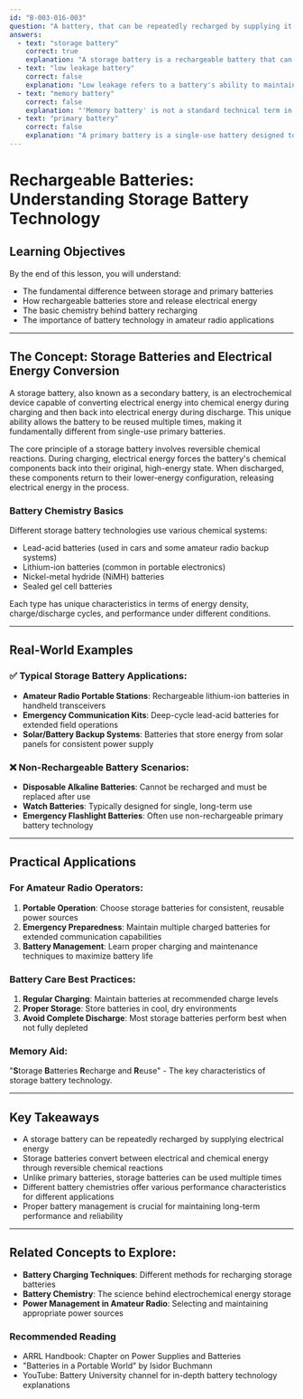 ```yaml
---
id: "B-003-016-003"
question: "A battery, that can be repeatedly recharged by supplying it with electrical energy, is known as a:"
answers:
  - text: "storage battery"
    correct: true
    explanation: "A storage battery is a rechargeable battery that can convert electrical energy back into chemical energy during charging, allowing it to be used multiple times. This type of battery can restore its original chemical composition through the application of an external electrical current, making it fundamentally different from single-use primary batteries. Common examples include lead-acid car batteries, lithium-ion batteries used in electronics, and sealed gel cell batteries used in amateur radio equipment."
  - text: "low leakage battery"
    correct: false
    explanation: "Low leakage refers to a battery's ability to maintain its charge over time without significant self-discharge, which is a characteristic of battery performance, not its rechargeability. This term describes a battery's storage efficiency, but does not indicate whether the battery can be recharged by applying electrical energy."
  - text: "memory battery"
    correct: false
    explanation: "'Memory battery' is not a standard technical term in battery technology. This term might be confused with the 'memory effect' experienced by some older rechargeable battery types like nickel-cadmium (NiCd) batteries, where incomplete discharge before recharging could reduce the battery's effective capacity. However, it is not a correct term for describing a rechargeable battery."
  - text: "primary battery"
    correct: false
    explanation: "A primary battery is a single-use battery designed to be discharged only once and then discarded. Unlike storage batteries, primary batteries cannot be recharged and will be permanently depleted after their initial use. Examples include standard alkaline batteries and zinc-carbon batteries commonly used in small electronic devices."
---
```


# Rechargeable Batteries: Understanding Storage Battery Technology

## Learning Objectives
By the end of this lesson, you will understand:
- The fundamental difference between storage and primary batteries
- How rechargeable batteries store and release electrical energy
- The basic chemistry behind battery recharging
- The importance of battery technology in amateur radio applications

---

## The Concept: Storage Batteries and Electrical Energy Conversion

A storage battery, also known as a secondary battery, is an electrochemical device capable of converting electrical energy into chemical energy during charging and then back into electrical energy during discharge. This unique ability allows the battery to be reused multiple times, making it fundamentally different from single-use primary batteries.

The core principle of a storage battery involves reversible chemical reactions. During charging, electrical energy forces the battery's chemical components back into their original, high-energy state. When discharged, these components return to their lower-energy configuration, releasing electrical energy in the process.

### Battery Chemistry Basics

Different storage battery technologies use various chemical systems:
- Lead-acid batteries (used in cars and some amateur radio backup systems)
- Lithium-ion batteries (common in portable electronics)
- Nickel-metal hydride (NiMH) batteries
- Sealed gel cell batteries

Each type has unique characteristics in terms of energy density, charge/discharge cycles, and performance under different conditions.

---

## Real-World Examples

### ✅ Typical Storage Battery Applications:
- **Amateur Radio Portable Stations**: Rechargeable lithium-ion batteries in handheld transceivers
- **Emergency Communication Kits**: Deep-cycle lead-acid batteries for extended field operations
- **Solar/Battery Backup Systems**: Batteries that store energy from solar panels for consistent power supply

### ❌ Non-Rechargeable Battery Scenarios:
- **Disposable Alkaline Batteries**: Cannot be recharged and must be replaced after use
- **Watch Batteries**: Typically designed for single, long-term use
- **Emergency Flashlight Batteries**: Often use non-rechargeable primary battery technology

---

## Practical Applications

### For Amateur Radio Operators:
1. **Portable Operation**: Choose storage batteries for consistent, reusable power sources
2. **Emergency Preparedness**: Maintain multiple charged batteries for extended communication capabilities
3. **Battery Management**: Learn proper charging and maintenance techniques to maximize battery life

### Battery Care Best Practices:
1. **Regular Charging**: Maintain batteries at recommended charge levels
2. **Proper Storage**: Store batteries in cool, dry environments
3. **Avoid Complete Discharge**: Most storage batteries perform best when not fully depleted

### Memory Aid:
"**S**torage **B**atteries **R**echarge and **R**euse" - The key characteristics of storage battery technology.

---

## Key Takeaways

- A storage battery can be repeatedly recharged by supplying electrical energy
- Storage batteries convert between electrical and chemical energy through reversible chemical reactions
- Unlike primary batteries, storage batteries can be used multiple times
- Different battery chemistries offer various performance characteristics for different applications
- Proper battery management is crucial for maintaining long-term performance and reliability

---

## Related Concepts to Explore:
- **Battery Charging Techniques**: Different methods for recharging storage batteries
- **Battery Chemistry**: The science behind electrochemical energy storage
- **Power Management in Amateur Radio**: Selecting and maintaining appropriate power sources

### Recommended Reading
- ARRL Handbook: Chapter on Power Supplies and Batteries
- "Batteries in a Portable World" by Isidor Buchmann
- YouTube: Battery University channel for in-depth battery technology explanations